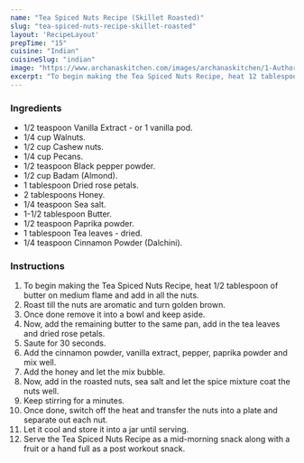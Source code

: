 ---
name: "Tea Spiced Nuts Recipe (Skillet Roasted)"
slug: "tea-spiced-nuts-recipe-skillet-roasted"
layout: 'RecipeLayout'
prepTime: "15"
cuisine: "Indian"
cuisineSlug: "indian"
image: "https://www.archanaskitchen.com/images/archanaskitchen/1-Author/nithya.anantham/Tea_Spiced_Nuts_Recipe_Skillet_Roasted.jpg"
excerpt: "To begin making the Tea Spiced Nuts Recipe, heat 12 tablespoon of butter on medium flame and add in all the nuts"
---

### Ingredients

- 1/2 teaspoon Vanilla Extract - or 1 vanilla pod.
- 1/4 cup Walnuts.
- 1/2 cup Cashew nuts.
- 1/4 cup Pecans.
- 1/2 teaspoon Black pepper powder.
- 1/2 cup Badam (Almond).
- 1 tablespoon Dried rose petals.
- 2 tablespoons Honey.
- 1/4 teaspoon Sea salt.
- 1-1/2 tablespoon Butter.
- 1/2 teaspoon Paprika powder.
- 1 tablespoon Tea leaves - dried.
- 1/4 teaspoon Cinnamon Powder (Dalchini).

### Instructions

1. To begin making the Tea Spiced Nuts Recipe, heat 1/2 tablespoon of butter on medium flame and add in all the nuts.
1. Roast till the nuts are aromatic and turn golden brown.
1. Once done remove it into a bowl and keep aside.
1. Now, add the remaining butter to the same pan, add in the tea leaves and dried rose petals.
1. Saute for 30 seconds.
1. Add the cinnamon powder, vanilla extract, pepper, paprika powder and mix well.
1. Add the honey and let the mix bubble.
1. Now, add in the roasted nuts, sea salt and let the spice mixture coat the nuts well.
1. Keep stirring for a minutes.
1. Once done, switch off the heat and transfer the nuts into a plate and separate out each nut.
1. Let it cool and store it into a jar until serving.
1. Serve the Tea Spiced Nuts Recipe as a mid-morning snack along with a fruit or a hand full as a post workout snack.
